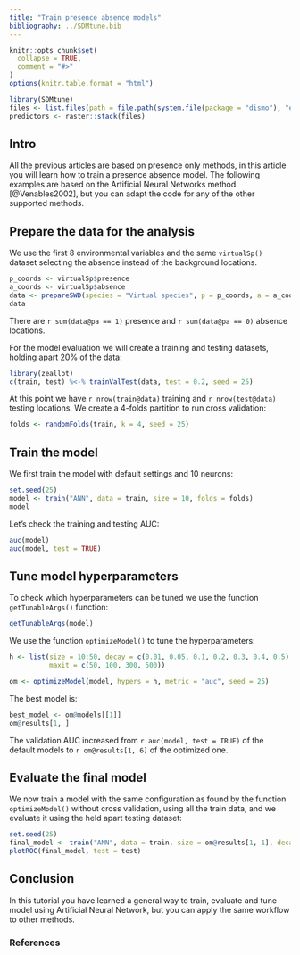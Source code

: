 ```yaml
---
title: "Train presence absence models"
bibliography: ../SDMtune.bib
---
```


```r
knitr::opts_chunk$set(
  collapse = TRUE,
  comment = "#>"
)
options(knitr.table.format = "html")
```

```r
library(SDMtune)
files <- list.files(path = file.path(system.file(package = "dismo"), "ex"), pattern = "grd", full.names = TRUE)
predictors <- raster::stack(files)
```

## Intro

All the previous articles are based on presence only methods, in this article you will learn how to train a presence absence model. The following examples are based on the Artificial Neural Networks method [@Venables2002], but you can adapt the code for any of the other supported methods.

## Prepare the data for the analysis

We use the first 8 environmental variables and the same `virtualSp()` dataset selecting the absence instead of the background locations.
```r
p_coords <- virtualSp$presence
a_coords <- virtualSp$absence
data <- prepareSWD(species = "Virtual species", p = p_coords, a = a_coords, env = predictors[[1:8]])
data
```

There are `r sum(data@pa == 1)` presence and `r sum(data@pa == 0)` absence locations.

For the model evaluation we will create a training and testing datasets, holding apart 20% of the data:
```r
library(zeallot)
c(train, test) %<-% trainValTest(data, test = 0.2, seed = 25)
```

At this point we have `r nrow(train@data)` training and `r nrow(test@data)` testing locations. We create a 4-folds partition to run cross validation:
```r
folds <- randomFolds(train, k = 4, seed = 25)
```

## Train the model

We first train the model with default settings and 10 neurons:
```r
set.seed(25)
model <- train("ANN", data = train, size = 10, folds = folds)
model
```

Let's check the training and testing AUC:
```r
auc(model)
auc(model, test = TRUE)
```

## Tune model hyperparameters

To check which hyperparameters can be tuned we use the function `getTunableArgs()` function:
```r
getTunableArgs(model)
```

We use the function `optimizeModel()` to tune the hyperparameters:

```r
h <- list(size = 10:50, decay = c(0.01, 0.05, 0.1, 0.2, 0.3, 0.4, 0.5),
          maxit = c(50, 100, 300, 500))

om <- optimizeModel(model, hypers = h, metric = "auc", seed = 25)
```

The best model is:
```r
best_model <- om@models[[1]]
om@results[1, ]
```

The validation AUC increased from `r auc(model, test = TRUE)` of the default models to `r om@results[1, 6]` of the optimized one.

## Evaluate the final model

We now train a model with the same configuration as found by the function `optimizeModel()` without cross validation, using all the train data, and we evaluate it using the held apart testing dataset:
```r
set.seed(25)
final_model <- train("ANN", data = train, size = om@results[1, 1], decay = om@results[1, 2], maxit = om@results[1, 4])
plotROC(final_model, test = test)
```

## Conclusion

In this tutorial you have learned a general way to train, evaluate and tune model using Artificial Neural Network, but you can apply the same workflow to other methods.

### References

